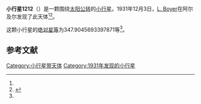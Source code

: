 {{Infobox planet
| bgcolour = #FFFFC0
| name = 1212 Francette
| symbol = 
| image = 
| caption = 
| discovery = yes
| discovery_ref = 
| discoverer = [[L._Boyer|L. Boyer]]
| discovery_site = [[阿尔及尔|阿尔及尔]] 
| discovered = 1931年12月3日
| designations = yes
| mp_name = 
| named_after = 
| alt_names = 1931 XC/ 1949 HB1 / 1949 HZ / 1965 JB / A918 KA
| mp_category = [[外小行星带|外小行星带]]
| orbit_ref = <ref name="a">[http://ssd.jpl.nasa.gov/sbdb.cgi?sstr=1212 1212 Francette] {{Wayback|url=http://ssd.jpl.nasa.gov/sbdb.cgi?sstr=1212 |date=20151218091725 }}，小行星數據庫瀏覽器（JPL Small-Body Database Browser）－[[美国国家航空航天局|美国国家航空航天局]]喷气推进实验室</ref>
| epoch = 2456400.5 (2013年4月18日更新)
| aphelion = {{convert|4.710483838205199|AU|km|3|abbr=on|lk=out}}
| perihelion = {{convert|3.194929334111471|AU|km|3|abbr=on}}
| semimajor = {{convert|3.952706586158335|AU|km|3|abbr=on}}
| eccentricity = 0.19171098
| period = 2870.385932 [[日|日]]<br />7.86[[儒略年|儒略年]]
| avg_speed = 
| inclination = 7.588900365763832
| asc_node = 149.6130721099478
| mean_anomaly = 
| arg_peri = 347.9045693397871
| satellites = 
| physical_characteristics = yes
| dimensions = 
| mass = 
| density = 
| surface_grav = 
| escape_velocity = 
| sidereal_day = 
| axial_tilt = 
| pole_ecliptic_lat = 
| pole_ecliptic_lon = 
| albedo = 
| temperatures= 
| temp_name1 = 
| mean_temp_1 = 
| max_temp_1 = 
| temp_name2 = 
| max_temp_2 = 
| spectral_type = 
| abs_magnitude = 347.9045693397871
}}

'''小行星1212'''（{{lang-en|1212 Francette}}）是一颗围绕[[太阳|太阳]][[公转|公转]]的[[小行星|小行星]]。1931年12月3日，[[L._Boyer|L. Boyer]]在阿尔及尔发现了此天体<ref name="a" /><ref>{{cite news|title=小行星列表|url=http://cfa-www.harvard.edu/iau/lists/NumberedMPs.txt|accessdate=2013-07-08|newspaper=哈佛大学|archive-date=2008-05-17|archive-url=https://web.archive.org/web/20080517010638/http://cfa-www.harvard.edu/iau/lists/NumberedMPs.txt|dead-url=no}}</ref>。

这颗小行星的[[绝对星等|绝对星等]]为347.9045693397871等<ref name="a" />。

==参考文献==
{{reflist}}
{{Minor Planet Number|[[小行星1211|小行星1211]]|[[小行星1213|小行星1213]]}}

{{小天体}}

[[Category:小行星带天体|Category:小行星带天体]]
[[Category:1931年发现的小行星|Category:1931年发现的小行星]]

{{asteroid-stub}}